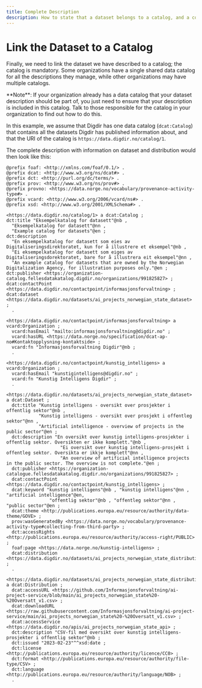 ```yaml
---
title: Complete Description
description: How to state that a dataset belongs to a catalog, and a complete description of the dataset
---
```


# Link the Dataset to a Catalog

Finally, we need to link the dataset we have described to a catalog; the catalog is mandatory. Some organizations have a single shared data catalog for all the descriptions they manage, while other organizations may have multiple catalogs.

<Alert size='sm'>
    **Note**: If your organization already has a data catalog that your dataset description should be part of, you just
    need to ensure that your description is included in this catalog. Talk to those responsible for the catalog in your
    organization to find out how to do this.
</Alert>

In this example, we assume that Digdir has one data catalog (`dcat:Catalog`) that contains all the datasets Digdir has published information about, and that the URI of the catalog is `https://data.digdir.no/catalog/1`.

The complete description with information on dataset and distribution would then look like this:

```turtle
@prefix foaf: <http://xmlns.com/foaf/0.1/> .
@prefix dcat: <http://www.w3.org/ns/dcat#> .
@prefix dct: <http://purl.org/dc/terms/> .
@prefix prov: <http://www.w3.org/ns/prov#> .
@prefix provno: <https://data.norge.no/vocabulary/provenance-activity-type#> .
@prefix vcard: <http://www.w3.org/2006/vcard/ns#> .
@prefix xsd: <http://www.w3.org/2001/XMLSchema#> .

<https://data.digdir.no/catalog/1> a dcat:Catalog ;
dct:title "Eksempelkatalog for datasett"@nb ,
  "Eksempelkatalog for datasett"@nn ,
  "Example catalog for datasets"@en ;
dct:description
  "En eksempelkatalog for datasett som eies av Digitaliseringsdirektoratet, kun for å illustrere et eksempel"@nb ,
  "Ei eksempelkatalog for datasett som eiges av Digitaliseringsdorektoratet, bare for å illustrera eit eksempel"@nn ,
  "An example catalog for datasets that are owned by the Norwegian Digitalization Agency, for illustration purposes only."@en ;
dct:publisher <https://organization-catalog.fellesdatakatalog.digdir.no/organizations/991825827> ;
dcat:contactPoint <https://data.digdir.no/contactpoint/informasjonsforvaltning> ;
dcat:dataset <https://data.digdir.no/datasets/ai_projects_norwegian_state_dataset> ;
  .

<https://data.digdir.no/contactpoint/informasjonsforvaltning> a vcard:Organization ;
  vcard:hasEmail "mailto:informasjonsforvaltning@digdir.no" ;
  vcard:hasURL <https://data.norge.no/specification/dcat-ap-no#Kontaktopplysning-kontaktside> ;
  vcard:fn "Informasjonsforvaltning Digdir"@nb ;
  .

<https://data.digdir.no/contactpoint/kunstig_intelligens> a vcard:Organization ;
  vcard:hasEmail "kunstigintelligens@digdir.no" ;
  vcard:fn "Kunstig Intelligens Digdir" ;
  .

<https://data.digdir.no/datasets/ai_projects_norwegian_state_dataset> a dcat:Dataset ;
  dct:title "Kunstig intelligens - oversikt over prosjekter i offentlig sektor"@nb ,
            "Kunstig intelligens - oversikt over prosjekt i offentleg sektor"@nn ,
            "Artificial intelligence - overview of projects in the public sector"@en ;
  dct:description "En oversikt over kunstig intelligens-prosjekter i offentlig sektor. Oversikten er ikke komplett."@nb ,
                    "Ei oversikt over kunstig intelligens-prosjekt i offentleg sektor. Oversikta er ikkje komplett"@nn ,
                    "An overview of artificial intelligence projects in the public sector. The overview is not complete."@en ;
  dct:publisher <https://organization-catalogue.fellesdatakatalog.digdir.no/organizations/991825827> ;
  dcat:contactPoint <https://data.digdir.no/contactpoint/kunstig_intelligens> ;
  dcat:keyword "kunstig intelligens"@nb , "kunstig intelligens"@nn , "artificial intelligence"@en,
                "offentlig sektor"@nb , "offentleg sektor"@nn , "public sector"@en ;
  dcat:theme <http://publications.europa.eu/resource/authority/data-theme/GOVE> ;
  prov:wasGeneratedBy <https://data.norge.no/vocabulary/provenance-activity-type#collecting-from-third-party> ;
  dct:accessRights <http://publications.europa.eu/resource/authority/access-right/PUBLIC> ;
  foaf:page <https://data.norge.no/kunstig-intelligens> ;
  dcat:distribution <https://data.digdir.no/datasets/ai_projects_norwegian_state_distribution> ;
  .

<https://data.digdir.no/datasets/ai_projects_norwegian_state_distribution> a dcat:Distribution ;
  dcat:accessURL <https://github.com/Informasjonsforvaltning/ai-project-service/blob/main/ai_projects_norwegian_state%20-%20Oversatt_v1.csv> ;
  dcat:downloadURL <https://raw.githubusercontent.com/Informasjonsforvaltning/ai-project-service/main/ai_projects_norwegian_state%20-%20Oversatt_v1.csv> ;
  dcat:accessService <https://data.digdir.no/apis/ai_projects_norwegian_state_api> ;
  dct:description "CSV-fil med oversikt over kunstig intelligens-prosjekter i offentlig sektor"@nb ;
  dct:issued "2023-02-23"^^xsd:date ;
  dct:license <http://publications.europa.eu/resource/authority/licence/CC0> ;
  dct:format <http://publications.europa.eu/resource/authority/file-type/CSV> ;
  dct:language <http://publications.europa.eu/resource/authority/language/NOB> ;
  .
```

